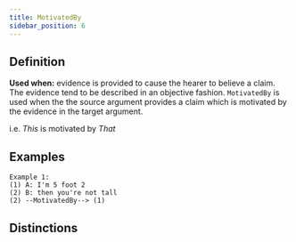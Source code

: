 ```yaml
---
title: MotivatedBy
sidebar_position: 6
---
```


## Definition

**Used when:** evidence is provided to cause the hearer to believe a claim. The evidence tend to be described in an objective fashion. 
`MotivatedBy` is used when the the source argument provides a claim which is motivated by the evidence in the target argument.

i.e. *This* is motivated by *That*

## Examples

```
Example 1:
(1) A: I'm 5 foot 2
(2) B: then you're not tall
(2) --MotivatedBy--> (1)
```

## Distinctions


<Markdown />